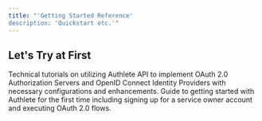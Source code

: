 ```yaml
---
title: "'Getting Started Reference'
description: 'Quickstart etc.'"
---
```


## Let's Try at First
Technical tutorials on utilizing Authlete API to implement OAuth 2.0 Authorization Servers and OpenID Connect Identity Providers with necessary configurations and enhancements.
Guide to getting started with Authlete for the first time including signing up for a service owner account and executing OAuth 2.0 flows.
